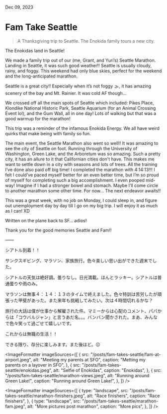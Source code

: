 
Dec 09, 2023

# Fam Take Seattle

<BlockQuote>
  A Thanksgiving trip to Seattle. The Enokida family tours a new city.
</BlockQuote>

<HeroImage
  src="/posts/fam-takes-seattle/seattle-skyline.jpeg"
  alt="Seattle skyline with Mount Rainier in the background"
  caption="Seattle skyline with Mount Rainier in the background"
/>

The Enokidas land in Seattle!

We made a family trip out of our (me, Grant, and Yuri’s) Seattle Marathon. Landing in Seattle, it was such good weather!! Seattle is usually cloudy, rainy, and foggy. This weekend had only blue skies, perfect for the weekend and the long-anticipated marathon.

Seattle is a great city!! Especially when it’s not foggy 🌫️, it has amazing scenery of the bay and Mt. Rainier. It was cold AF though…

We crossed off all the main spots of Seattle which included: Pikes Place, Klondike National Historic Park, Seattle Aquarium (for an Animal Crossing Event lol), and the Gum Wall, all in one day! Lots of walking but that was a good warmup for the marathon!

This trip was a reminder of the infamous Enokida Energy. We all have weird quirks that make being with family so fun.

The main event, the Seattle Marathon also went so well!! It was amazing to see the city of Seattle on foot. Running through the University of Washington, Green Lake, and the Arboretum was so amazing. Such a pretty city, it has an allure to it that Californian cities don't have. This makes me want to settle down in a city with seasons and lots of trees. All the training I’ve done also paid off big time! I completed the marathon with 4:14:13!!! I felt I could’ve paced myself better for an even better time, but I’m so proud of myself for completing such a big accomplishment. I even pooped mid-way! Imagine if I had a stronger bowel and stomach. Maybe I’ll come circle to another marathon some other time. For now… The next endeavor awaits!!

This was a great week, with no job on Monday, I could sleep in, and figure out unemployment day by day till I go on my big trip. I will enjoy it as much as I can! XD

Written on the plane back to SF… adios!

Thank you for the good memories Seattle and Fam!!

——

シアトル到着！！

サンクスギビング、マラソン、家族旅行。色々楽しい思い出ができた週末でした。

シアトルの天気は絶好調。曇りなし。日光満載。ほんとラッキー。シアトルは普通曇りや雨のみ。

マラソンは無事４：１４：１３のタイムで終えました。色々特訓は苦労したが頑張った甲斐があった。また来年も挑戦してみたい。次は４時間切れるかな？

旅行の大話は僕が仕事から解雇された件。マミーからは心配のコメント、パパからは「コウバルジャン」と言うあだ名。。。バンバン聞かされた。まあ、みんなで色々笑って過ごせて嬉しいです。

これからは無職の生活！！

できる限り、存分に楽しみます。また後ほど。😗

<ImageFormatter
  imageSources={[
    {
      src: "/posts/fam-takes-seattle/fam-at-airport.jpeg",
      alt: "Meeting my parents at SFO",
      caption: "Metting my parents on a layover in SFO",
    },
    {
      src: "/posts/fam-takes-seattle/enokidas.jpeg",
      alt: "Selfie of Enokidas",
      caption: "Enokidas",
    },
    {
      src: "/posts/fam-takes-seattle/marathon-views.jpeg",
      alt: "Running around Green Lake!",
      caption: "Running around Green Lake!",
    },
  ]}
/>

<ImageFormatter
  imageSources={[
    {
      type: "landscape",
      src: "/posts/fam-takes-seattle/marathon-finishers.jpeg",
      alt: "Race finishers",
      caption: "Race finishers",
    },
    {
      type: "landscape",
      src: "/posts/fam-takes-seattle/marathon-fam.jpeg",
      alt: "More pictures post marathon",
      caption: "More pics",
    },
  ]}
/>
